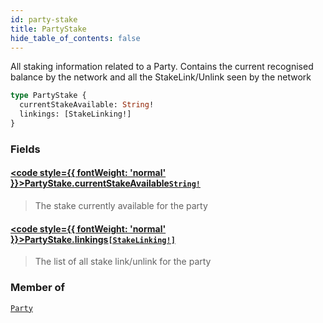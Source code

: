 ```yaml
---
id: party-stake
title: PartyStake
hide_table_of_contents: false
---
```








All staking information related to a Party.
Contains the current recognised balance by the network and
all the StakeLink/Unlink seen by the network

```graphql
type PartyStake {
  currentStakeAvailable: String!
  linkings: [StakeLinking!]
}
```


### Fields

#### [<code style={{ fontWeight: 'normal' }}>PartyStake.<b>currentStakeAvailable</b></code>](#)<Bullet />[`String!`](/testnet/api/graphql/scalars/string) <Badge class="secondary" text="non-null"/> <Badge class="secondary" text="scalar"/>
> The stake currently available for the party
> 

#### [<code style={{ fontWeight: 'normal' }}>PartyStake.<b>linkings</b></code>](#)<Bullet />[`[StakeLinking!]`](/testnet/api/graphql/objects/stake-linking) <Badge class="secondary" text="list"/> <Badge class="secondary" text="object"/>
> The list of all stake link/unlink for the party
> 



### Member of

[`Party`](/testnet/api/graphql/objects/party)  <Badge class="secondary" text="object"/>



